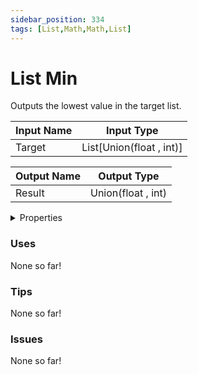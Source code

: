 ```yaml
---
sidebar_position: 334
tags: [List,Math,Math,List]
---
```


# List Min

Outputs the lowest value in the target list.




<EsbSvg />

| Input Name | Input Type |
|-----------|-----------|
| Target | List[Union(float , int)] |

| Output Name | Output Type |
|-----------|-----------|
| Result | Union(float , int) |


<details>
  <summary>Properties</summary>
  <div>
    <div>
    <table>
      <thead>
        <tr>
          <th>Is beta required?</th>
          <th>❌</th>
        </tr>
        <tr>
          <th>Is this chip a trolling risk?</th>
          <th>❌</th>
        </tr>
        <tr>
          <th>Chip UUID</th>
          <th>73e9cc79-66cc-4526-8ed7-87500e208c6b</th>
        </tr>
      </thead>
    </table>
    </div>
  </div>
</details>

### Uses

None so far!

### Tips

None so far!

### Issues

None so far!